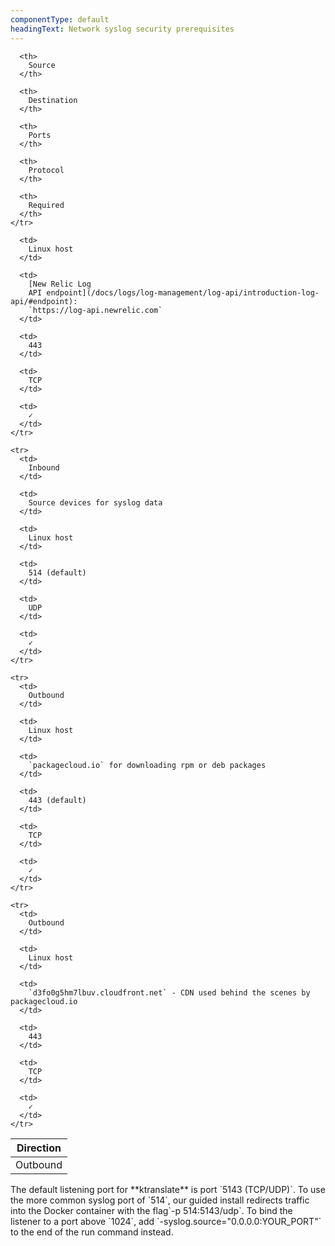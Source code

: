 ```yaml
---
componentType: default
headingText: Network syslog security prerequisites
---
```


<table>
  <thead>
    <tr>
      <th style={{ width: '100px' }}>
        Direction
      </th>

      <th>
        Source
      </th>

      <th>
        Destination
      </th>

      <th>
        Ports
      </th>

      <th>
        Protocol
      </th>

      <th>
        Required
      </th>
    </tr>
  </thead>

  <tbody>
    <tr>
      <td>
        Outbound
      </td>

      <td>
        Linux host
      </td>

      <td>
        [New Relic Log
        API endpoint](/docs/logs/log-management/log-api/introduction-log-api/#endpoint):
        `https://log-api.newrelic.com`
      </td>

      <td>
        443
      </td>

      <td>
        TCP
      </td>

      <td>
        ✓
      </td>
    </tr>

    <tr>
      <td>
        Inbound
      </td>

      <td>
        Source devices for syslog data
      </td>

      <td>
        Linux host
      </td>

      <td>
        514 (default)
      </td>

      <td>
        UDP
      </td>

      <td>
        ✓
      </td>
    </tr>

    <tr>
      <td>
        Outbound
      </td>

      <td>
        Linux host
      </td>

      <td>
        `packagecloud.io` for downloading rpm or deb packages
      </td>

      <td>
        443 (default)
      </td>

      <td>
        TCP
      </td>

      <td>
        ✓
      </td>
    </tr>

    <tr>
      <td>
        Outbound
      </td>

      <td>
        Linux host
      </td>

      <td>
        `d3fo0g5hm7lbuv.cloudfront.net` - CDN used behind the scenes by packagecloud.io
      </td>

      <td>
        443
      </td>

      <td>
        TCP
      </td>

      <td>
        ✓
      </td>
    </tr>
  </tbody>
</table>

<Callout variant="tip">
  The default listening port for **ktranslate** is port `5143 (TCP/UDP)`. To use the more common syslog port of `514`, our guided install redirects traffic into the Docker container with the flag`-p 514:5143/udp`. To bind the listener to a port above `1024`, add `-syslog.source="0.0.0.0:YOUR_PORT"` to the end of the run command instead.
</Callout>
